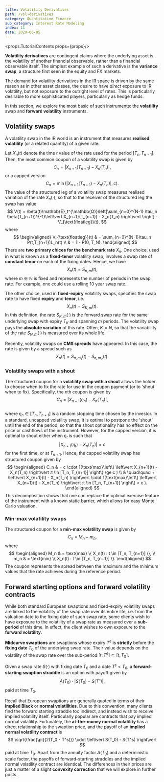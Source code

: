```yaml
---
title: Volatility Derivatives
path: /vol-derivatives
category: Quantitative Finance
sub_category: Interest Rate Modeling
index: 11
date: 2020-06-05
---
```


<props.TutorialContents props={props}/>

**Volatility derivatives** are contingent claims where the underlying asset is the volatility of another financial 
observable, rather than a financial observable itself. The simplest example of such a derivative is the 
**variance swap**, a structure first seen in the equity and FX markets.

The demand for volatility derivatives in the IR space is driven by the same reason as in other asset classes, the 
desire to have *direct* exposure to IR volatility, but not exposure to the outright level of rates. This is 
particularly desirable to more sophisticated players, particularly as hedge funds.

In this section, we explore the most basic of such instruments: the **volatility** swap and **forward volatility** 
instruments.

## Volatility swaps
A volatility swap in the IR world is an instrument that measures **realised volatility** (or a related quantity) of a 
given rate. 

Let $X_n(t)$ denote the time $t$ value of the rate used for the period $[T_n, T_{n+1}]$. Then, the most common coupon 
of a volatility swap is given by
$$
    C_n = \left\vert X_{n+1}(T_{n+1}) - X_n(T_n)\right\vert,
$$
or a capped version
$$
    C_n = \min\left(\left\vert X_{n+1}(T_{n+1}) - X_n(T_n) \right\vert, c\right).
$$
The value of the structured leg of a volatility swap measures realised variation of the rate $X_{n}(\cdot)$, so that to 
the receiver of the structured leg the swap has value
$$
    V(t) = \beta(t)\mathbb{E}_t^{\mathbb{Q}}\left[\sum_{n=0}^{N-1} \tau_n \beta(T_{n+1})^{-1}\left\vert X_{n+1}(T_{n+1}) - X_n(T_n) \right\vert \right] - V_{\text{floatleg}}(t),
$$
where
$$
    \begin{aligned}
        V_{\text{floatleg}}(t) 
        & = \sum_{n=0}^{N-1}\tau_n P(t,T_{n+1})L_n(t) \\
        & = 1 - P(0, T_N).
    \end{aligned}
$$
There are **two primary chices for the benchmark rate** $X_n$. One choice, used in what is known as a **fixed-tenor** 
volatility swap, involves a swap rate of **constant tenor** on each of the fixing dates. Hence, we have
$$
    X_n(t) = S_{n,m}(t),
$$
where $m \in \mathbb{N}$ is fixed and represents the number of periods in the swap rate. For example, one could use a 
rolling 10 year swap rate.

The other choice, used in **fixed-expiry** volatility swaps, specifies the swap rate to have fixed **expiry** and 
**tenor**, i.e.
$$
    X_n(t) = S_{K, m}(t).
$$
In this definition, the rate $S_{K,m}(\cdot)$ is the forward swap rate for the same underlying swap with expiry $T_K$ 
and spanning $m$ periods. The volatility swap pays the **absolute variation** of this rate. Often, $K = N$, so that the 
variability of the rate $S_{N,m}(\cdot)$ is measured over its whole life.

Recently, volatility swaps on **CMS spreads** have appeared. In this case, the rate is given by a spread such as
$$
    X_n(t) = S_{n,m_1}(t) - S_{n, m_2}(t).
$$

### Volatility swaps with a shout
The structured coupon for a **volatility swap with a shout** allows the holder to choose when to fix the rate for use 
in the coupon payment (or to 'shout' when to fix). Specifically, the $n$th coupon is given by
$$
    C_n = \left\vert X_{n+1}(\eta_n) - X_n(T_n) \right\vert,
$$  
where $\eta_n \in [T_n, T_{n+1}]$ is a random stopping time chosen by the investor. In a standard, uncapped volatility 
swap, it is optimal to postpone the 'shout' until the end of the period, so that the shout optionality has no effect on 
the price or cashflows of the instrument. However, for the capped version, it is optimal to shout either when $\eta_t$ 
is such that
$$
    \left\vert X_{n+1}(\eta_t) - X_n(T_n)\right\vert = c
$$
for the first time, or at $T_{n+1}$. Hence, the capped volatility swap has structured coupon given by
$$
    \begin{aligned}
        C_n & = c \cdot 1(\text{max}\left\{ \left\vert X_{n+1}(t) - X_n(T_n) \right\vert :t \in [T_n, T_{n+1}] \right\} \ge c ) \\
        & \quad\quad + \left\vert X_{n+1}(t) - X_n(T_n) \right\vert \cdot 1(\text{max}\left\{ \left\vert X_{n+1}(t) - X_n(T_n) \right\vert :t \in [T_n, T_{n+1}] \right\} < c ).
    \end{aligned}
$$
This decomposition shows that one can replace the optimal exercise feature of the instrument with a known static 
barrier, which allows for easy Monte Carlo valuation.

### Min-max volatility swaps
The structured coupon for a **min-max volatility swap** is given by
$$
    C_n = M_n - m_n,
$$
where
$$
    \begin{aligned}
        M_n & = \text{max} \{ X_n(t) : t \in [T_n, T_{n+1}] \}, \\
        m_n & = \text{min} \{ X_n(t) : t \in [T_n, T_{n+1}] \}.
    \end{aligned}
$$
The coupon represents the spread between the maximum and the minimum values that the rate achieves during the reference 
period.

## Forward starting options and forward volatility contracts
While both standard European swaptions and fixed-expiry volatility swaps are linked to the volatility of the swap rate 
over its entire life, i.e. from the valuation date to the fixing date of such swap rate, some clients wish to have 
exposure to the volatility of a swap rate as measured over a **sub-period** of this time. In effect, the client wishes 
to own exposure to the **forward volatility**.

**Midcurve swaptions** are swaptions whose expiry $T^e$ is **strictly** before the **fixing date** $T_0$ of the 
underlying swap rate. Their value depends on the volatility of the swap rate over the sub-period 
$[t,T^e] \subset [t,T_0]$. 

Given a swap rate $S(\cdot)$ with fixing date $T_0$ and a date $T^s < T_0$, a **forward-starting swaption straddle** is 
an option with payoff given by
$$
    A(T_0) \cdot \left\vert S(T_0) - S(T^s) \right\vert,
$$
paid at time $T_0$.

Recall that European swaptions are generally quoted in terms of their **implied Black** or **normal volatilities**. Due 
to this convention, many clients find the forward starting straddle too indirect, and instead wish to receive implied 
volatility itself. Particularly popular are contracts that pay implied normal volatility. Fortunately, the 
**at-the-money normal volatility** has a direct relationship to the swaption price, and the payoff of an 
**implied normal volatility contract** is
$$
    \sqrt{\frac{\pi}{2(T_0 - T^s)}} \cdot \left\vert S(T_0) - S(T^s) \right\vert
$$
paid at time $T_0$. Apart from the annuity factor $A(T_0)$ and a deterministic scale factor, the payoffs of 
forward-starting straddles and the implied normal volatility contract are identical. The differences in their prices 
are just a matter of a slight **convexity correction** that we will explore in further posts.